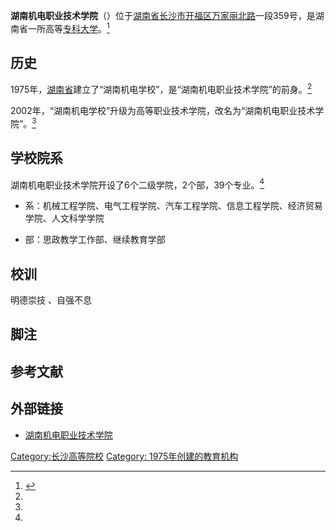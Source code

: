{{primarysources|time=2019-01-24T03:27:29+00:00}}
{{coord|29.613741|N|111.877041|E|format=dms|region:CN_type:edu|display=title}}
{{高校
|名称            = 湖南机电职业技术学院
|外文名          = Hunan Mechanical And Electrical Polytechnic
|图像            = <!-- [[Image:|250px]]-->
|图像说明        = 校徽
|校训            = 明德崇技、自强不息
|建校            = 1975年
|闭校            = 
|校庆日          = 
|类型            = [[公立大学|公立大学]] 
|书记            = 成立平
|校长            = 
|院长            = 杨翠明<!-- 大专为院长 -->
|教师            = 600余人
|职工            = 
|学生            = 11000余人
|地址            ={{CHN}}[[湖南省|湖南省]][[长沙市|长沙市]][[开福区|开福区]][[万家丽北路|万家丽北路]]一段359号 
|校园环境        = 市区 
|面积            = 728亩
|老校名          = 
|体育项目        = 
|代表色          = <!--示例：[[紫色|紫色]]和[[金色|金色]] {{Color box|#232176}}{{Color box|#E2AF2D}} -->
|昵称            = 
|吉祥物          = 
|隶属            = [[湖南省教育厅|湖南省教育厅]]
|邮编            = 410151
|网站            = [http://www.hnjdzy.net/ 湖南机电职业技术学院]
|标志            = <!-- [[Image:|225px]]-->
|脚注            = 
}}
'''湖南机电职业技术学院'''（{{lang-en|''' Hunan Mechanical And Electrical Polytechnic '''}}）位于[[湖南省|湖南省]][[长沙市|长沙市]][[开福区|开福区]][[万家丽北路|万家丽北路]]一段359号，是湖南省一所高等[[专科大学|专科大学]]。<ref name="cea ">{{cite web|url=http://www.hnjdzy.net/channels/23.html|title=湖南机电职业技术学院简介|accessdate=2011年|work=|publisher=湖南机电职业技术学院|language=zh-cn|deadurl=yes|archiveurl=https://web.archive.org/web/20120322155257/http://www.hnjdzy.net/channels/23.html|archivedate=2012-03-22}}</ref>

== 历史 ==
1975年，[[湖南省|湖南省]]建立了“湖南机电学校”，是“湖南机电职业技术学院”的前身。<ref name="cea " />

2002年，“湖南机电学校”升级为高等职业技术学院，改名为“湖南机电职业技术学院”。<ref name="cea " />

== 学校院系 ==
湖南机电职业技术学院开设了6个二级学院，2个部，39个专业。<ref name="cea " />

*系：机械工程学院、电气工程学院、汽车工程学院、信息工程学院、经济贸易学院、人文科学学院

*部：思政教学工作部、继续教育学部

== 校训 ==
明德崇技{{noteTag|1=“明德”出自《[[大学|大学]]》：“大学之道，在明明德，在亲民，在止于至善。” }} 、自强不息{{noteTag|1=“自强”出自《[[周易|周易]]》：“天行健，君子以自强不息。” }} 

==脚注==
<div class="references-small">
{{NoteFoot}}
</div>

==参考文献==
<div class="references-small">
<references></references>
</div>

==外部链接==
* [http://www.hnjdzy.net/ 湖南机电职业技术学院] {{Wayback|url=http://www.hnjdzy.net/ |date=20120323065638 }}

{{湖南省高等院校}}

[[Category:长沙高等院校|Category:长沙高等院校]]
[[Category:_1975年创建的教育机构|Category: 1975年创建的教育机构]]